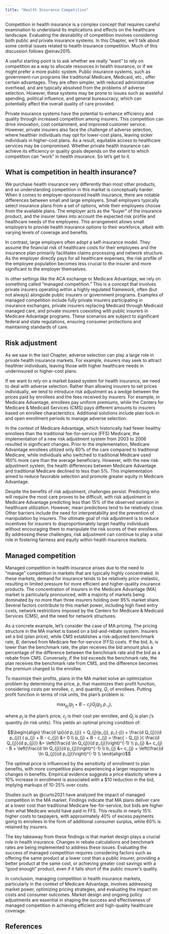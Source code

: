 ```yaml
---
title: "Health Insurance Competition"
---
```


Competition in health insurance is a complex concept that requires careful examination to understand its implications and effects on the healthcare landscape. Evaluating the desirability of competition involves considering both public and private insurance systems. In this Chapter, we'll talk about some central issues related to health insurance competition. Much of this discussion follows @einav2015.

A useful starting point is to ask whether we really "want" to rely on competition as a way to allocate resources in health insurance, or if we might prefer a more public system. Public insurance systems, such as government-run programs like traditional Medicare, Medicaid, etc., offer certain advantages. They are often simpler, with reduced administrative overhead, and are typically absolved from the problems of adverse selection. However, these systems may be prone to issues such as wasteful spending, political influence, and general bureaucracy, which can potentially affect the overall quality of care provided.

Private insurance systems have the potential to enhance efficiency and quality through increased competition among insurers. This competition can drive innovation, cost containment, and improved customer service. However, private insurers also face the challenge of adverse selection, where healthier individuals may opt for lower-cost plans, leaving sicker individuals in higher-cost plans. As a result, equitable access to healthcare services may be compromised. Whether private health insurance can achieve its efficiency or quality goals depends on the extent to which competition can "work" in health insurance. So let's get to it.

## What is competition in health insurance?

We purchase health insurance very differently than most other products, and so understanding competition in this market is conceptually harder. When it comes to employer-sponsored health insurance, there are notable differences between small and large employers. Small employers typically select insurance plans from a set of options, while their employees choose from the available plans. The employer acts as the "buyer" of the insurance product, and the insurer takes into account the expected risk profile and healthcare needs of the employees. This arrangement allows small employers to provide health insurance options to their workforce, albeit with varying levels of coverage and benefits.

In contrast, large employers often adopt a self-insurance model. They assume the financial risk of healthcare costs for their employees and the insurance plan primarily facilitates claims processing and network structure. As the employer directly pays for all healthcare expenses, the risk profile of the employee population becomes less crucial to the insurer and more significant to the employer themselves.

In other settings like the ACA exchange or Medicare Advantage, we rely on something called "managed competition." This is a concept that involves private insurers operating within a highly regulated framework, often (but not always) alongside public insurers or government programs. Examples of managed competition include fully private insurers participating in insurance exchanges, private insurers replacing Medicaid through Medicaid managed care, and private insurers coexisting with public insurers in Medicare Advantage programs. These scenarios are subject to significant federal and state regulations, ensuring consumer protections and maintaining standards of care.

## Risk adjustment

As we saw in the last Chapter, adverse selection can play a large role in private health insurance markets. For example, insurers may seek to attract healthier individuals, leaving those with higher healthcare needs in underinsured or higher-cost plans. 

If we want to rely on a market based system for health insurance, we need to deal with adverse selection. Rather than allowing insurers to set prices individually, we tend to introduce risk adjustment as a wedge between the prices paid by enrollees and the fees received by insurers. For example, in Medicare Advantage, enrollees pay uniform premiums, while the Centers for Medicare & Medicaid Services (CMS) pays different amounts to insurers based on enrollee characteristics. Additional solutions include plan lock-in and open enrollment periods to manage adverse selection.

In the context of Medicare Advantage, which historically had fewer healthy enrollees than the traditional fee-for-service (FFS) Medicare, the implementation of a new risk adjustment system from 2003 to 2006 resulted in significant changes. Prior to the implementation, Medicare Advantage enrollees utilized only 60% of the care compared to traditional Medicare, while individuals who switched to traditional Medicare used 160% more care than the average beneficiary. However, with the new risk adjustment system, the health differences between Medicare Advantage and traditional Medicare declined to less than 5%. This implementation aimed to reduce favorable selection and promote greater equity in Medicare Advantage.

Despite the benefits of risk adjustment, challenges persist. Predicting who will require the most care proves to be difficult, with risk adjustment in Medicare Advantage predicting less than 15% of the observed variation in healthcare utilization. However, mean predictions tend to be relatively close. Other barriers include the need for interpretability and the prevention of manipulation by insurers. The ultimate goal of risk adjustment is to reduce incentives for insurers to disproportionately target healthy individuals without encouraging them to manipulate the risk scores of their enrollees. By addressing these challenges, risk adjustment can continue to play a vital role in fostering fairness and equity within health insurance markets.


## Managed competition

Managed competition in health insurance arises due to the need to "manage" competition in markets that are typically highly concentrated. In these markets, demand for insurance tends to be relatively price-inelastic, resulting in limited pressure for more efficient and higher-quality insurance products. The concentration of insurers in the Medicare Advantage (MA) market is particularly pronounced, with a majority of markets being dominated by no more than three insurers holding over 95% market share. Several factors contribute to this market power, including high fixed entry costs, network restrictions imposed by the Centers for Medicare & Medicaid Services (CMS), and the need for network structures.

As a concrete example, let's consider the case of MA pricing. The pricing structure in the MA market is based on a bid-and-rebate system. Insurers set a bid (plan price), while CMS establishes a risk-adjusted benchmark rate, $B$, derived from Medicare fee-for-service (FFS) costs. If the bid, $b$, is lower than the benchmark rate, the plan receives the bid amount plus a percentage of the difference between the benchmark rate and the bid as a rebate from CMS. Conversely, if the bid exceeds the benchmark rate, the plan receives the benchmark rate from CMS, and the difference becomes the premium charged to the enrollee.

To maximize their profits, plans in the MA market solve an optimization problem by determining the price, $p$,  that maximizes their profit function, considering costs per enrollee, $c$, and quantity, $Q$, of enrollees. Putting profit function in terms of risk units, the plan's problem is:

$$\max_{p_{j}} \left(p_{j} + B - c_{j} \right) Q_{j}(p_{j}, p_{-j}),$$

where $p_{j}$ is the plan's price, $c_{j}$ is their cost per enrollee, and $Q_{j}$ is plan j's quantity (in risk units). This yields an optimal pricing condition of:

$$\begin{align}
\frac{d \pi}{d p_{j}} = Q_{j}(p_{j}, p_{-j}) + \frac{d Q_{j}}{d p_{j}} ( p_{j} + B - c_{j}) &= 0 \\
  p_{j} + B - c_{j} = \frac{ - Q_{j} }{ \frac{d Q_{j}}{d p_{j}}} &= \left(\frac{d \ln Q_{j}}{d p_{j}}\right)^{-1} \\
  p_{j}  &= c_{j} - B + \left(\frac{d \ln Q_{j}}{d p_{j}}\right)^{-1} \\
  b_{j}  &= c_{j} + \left(\frac{d \ln Q_{j}}{d p_{j}}\right)^{-1} \\
\end{align}$$

The optimal price is influenced by the sensitivity of enrollment to plan benefits, with more competitive plans experiencing a larger response to changes in benefits. Empirical evidence suggests a price elasticity where a 10% increase in enrollment is associated with a $10 reduction in the bid, implying markups of 10-25% over costs.

Studies such as @curto2021 have analyzed the impact of managed competition in the MA market. Findings indicate that MA plans deliver care at a lower cost than traditional Medicare fee-for-service, but bids are higher than what Medicare would have paid in FFS. This results in nearly 15% higher costs to taxpayers, with approximately 40% of excess payments going to enrollees in the form of additional consumer surplus, while 60% is retained by insurers.

The key takeaway from these findings is that market design plays a crucial role in health insurance. Changes in rebate calculations and benchmark rates are being implemented to address these issues. Evaluating the success of managed competition requires considering factors such as offering the same product at a lower cost than a public insurer, providing a better product at the same cost, or achieving greater cost savings with a "good enough" product, even if it falls short of the public insurer's quality.

In conclusion, managing competition in health insurance markets, particularly in the context of Medicare Advantage, involves addressing market power, optimizing pricing strategies, and evaluating the impact on costs and consumer outcomes. Market design and ongoing policy adjustments are essential in shaping the success and effectiveness of managed competition in achieving efficient and high-quality healthcare coverage.


## References {.unnumbered}

